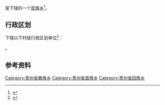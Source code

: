{{中国乡级行政区|52/02/21/222/000}}

'''{{PAGENAMEBASE}}'''是{{PRC admin/fullname|52/02/21/222/000|3}}下辖的一个[[民族乡|民族乡]]<ref>{{PRC admin/ref sgc|{{PRC admin/parent|52/02/21/222/000}}}}</ref>。

== 行政区划 ==
{{PAGENAMEBASE}}下辖以下村级行政区划单位<ref>{{PRC admin/ref sgc|52/02/21/222/000}}</ref>：

{{PRC admin/children|52/02/21/222/000}}。

== 参考资料 ==
{{reflist}}

{{贵州行政区划小作品}}
{{PRC admin/navcat|52/02/21/222/000}}
[[Category:贵州省彝族乡|Category:贵州省彝族乡]]
[[Category:贵州省苗族乡|Category:贵州省苗族乡]]
[[Category:贵州省回族乡|Category:贵州省回族乡]]